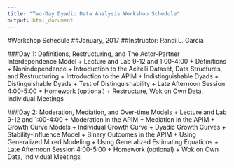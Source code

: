 ```yaml
---
title: "Two-Day Dyadic Data Analysis Workshop Schedule"
output: html_document
---
```

#Workshop Schedule 
##January, 2017
##Instructor: Randi L. Garcia

###Day 1:  Definitions, Restructuring, and The Actor-Partner Interdependence Model
+ Lecture and Lab 9-12 and 1:00-4:00
  + Definitions
  + Nonindependence 
  + Introduction to the Acitelli Dataset, Data Structures, and Restructuring
  + Introduction to the APIM
    + Indistinguishable Dyads
    + Distinguishable Dyads
  + Test of Distinguishability
+ Late Afternoon Session 4:00-5:00
  + Homework (optional)
  + Restructure, Wok on Own Data, Individual Meetings

###Day 2: Moderation, Mediation, and Over-time Models
+ Lecture and Lab 9-12 and 1:00-4:00
  + Moderation in the APIM
  + Mediation in the APIM
  + Growth Curve Models
    + Individual Growth Curve
    + Dyadic Growth Curves
  + Stability-Influence Model
  + Binary Outcomes in the APIM
    + Using Generalized Mixed Modeling
    + Using Generalized Estimating Equations
+ Late Afternoon Session 4:00-5:00
  + Homework (optional)
  + Wok on Own Data, Individual Meetings

